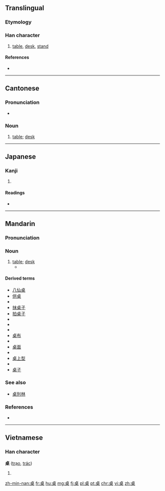 {{also|棹}}

==Translingual==

===Etymology===
{{rfe|lang=mul}}

===Han character===
{{Han char|rn=75|rad=木|as=06|sn=10|four=2190<sub>4</sub>|canj=卜日木 (YAD)}}

# [[table]], [[desk]], [[stand]]

====References====
* {{Han ref|kx=0525.130|dkj=14766|dj=0914.080|hdz=21198.010|uh=684C|ud=26700|bh=AEE0|bd=44768}}

----

==Cantonese==

===Pronunciation===
* {{IPA|/tsʰœ̄ːk/|/tsœ̄ːk/|lang=yue}}

===Noun===
{{yue-noun|ts|jyut=coek3}}
{{head|yue|noun|traditional and simplified||Jyutping|coek3|or|zoek3}}
{{yue-hanzi|y=cheuk3,jeuk3}}

# [[table]]; [[desk]]

----

==Japanese==

===Kanji===
{{ja-kanji|grade=}}

# {{defn|lang=ja|sort=木06}}

====Readings====
* {{ja-readings|on=[[たく]] (taku)|kun=}}

----

==Mandarin==

===Pronunciation===
{{Pinyin-IPA|zhuō}}

===Noun===
{{cmn-noun|ts|pin=zhuō|pint=zhuo1}}

# [[table]]; [[desk]]
#* {{zh-usex|杯子 在 '''桌''' 上。|The cup is on the '''table'''.}}

====Derived terms====
{{rel-top}}
* [[八仙桌]]
* [[供桌]]
* {{zh-ts|課桌|课桌}}
* [[抹桌子]]
* [[拍桌子]]
* {{zh-ts|書桌|书桌}}
* {{zh-ts|圓桌|圆桌}}
* {{zh-ts|圓桌會議|圆桌会议}}
* [[桌布]]
* {{zh-ts|桌燈|桌灯}}
* [[桌面]]
* {{zh-ts|桌面系統|桌面系统}}
* [[桌上型]]
* {{zh-ts|桌上型電腦|桌上型电脑}}
* [[桌子]]
{{rel-bottom}}

===See also===
* [[桌別林]]

===References===
* {{cite web
| url = http://tatoeba.org/eng/sentences/search?query=桌&from=cmn&to=und
| title = Sentences with 桌
| work = Tatoeba
| accessdate = 2014-03-16}}

----

==Vietnamese==

===Han character===
'''桌''' ([[trạo]], [[trác]])

# {{defn|lang=vi}}

[[zh-min-nan:桌]]
[[fr:桌]]
[[hu:桌]]
[[mg:桌]]
[[fj:桌]]
[[pl:桌]]
[[pt:桌]]
[[chr:桌]]
[[vi:桌]]
[[zh:桌]]